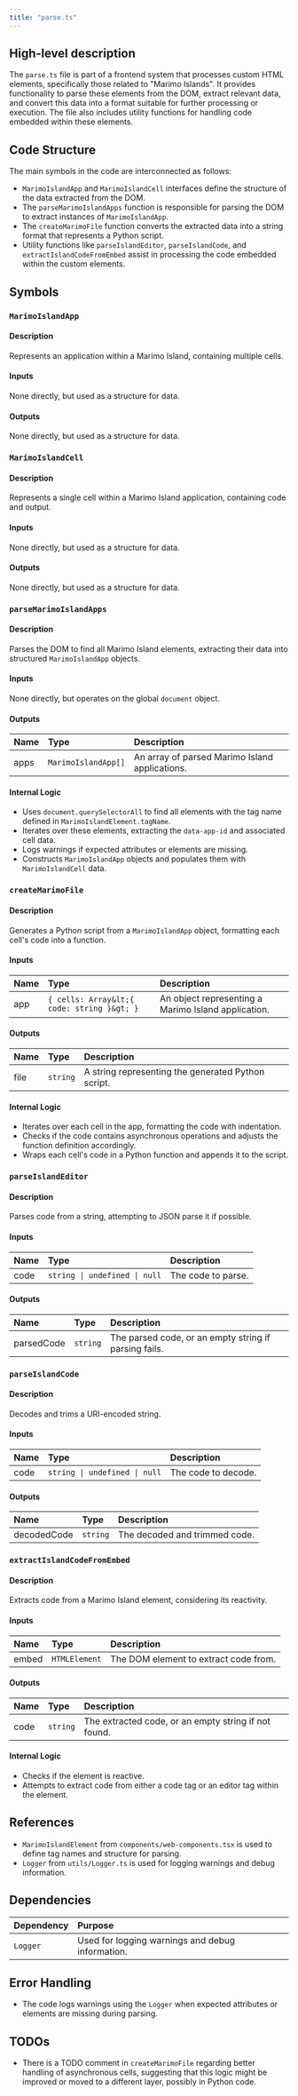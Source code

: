 ```yaml
---
title: "parse.ts"
---
```


## High-level description

The `parse.ts` file is part of a frontend system that processes custom HTML elements, specifically those related to "Marimo Islands". It provides functionality to parse these elements from the DOM, extract relevant data, and convert this data into a format suitable for further processing or execution. The file also includes utility functions for handling code embedded within these elements.

## Code Structure

The main symbols in the code are interconnected as follows:
- `MarimoIslandApp` and `MarimoIslandCell` interfaces define the structure of the data extracted from the DOM.
- The `parseMarimoIslandApps` function is responsible for parsing the DOM to extract instances of `MarimoIslandApp`.
- The `createMarimoFile` function converts the extracted data into a string format that represents a Python script.
- Utility functions like `parseIslandEditor`, `parseIslandCode`, and `extractIslandCodeFromEmbed` assist in processing the code embedded within the custom elements.

## Symbols

### `MarimoIslandApp`
#### Description
Represents an application within a Marimo Island, containing multiple cells.

#### Inputs
None directly, but used as a structure for data.

#### Outputs
None directly, but used as a structure for data.

### `MarimoIslandCell`
#### Description
Represents a single cell within a Marimo Island application, containing code and output.

#### Inputs
None directly, but used as a structure for data.

#### Outputs
None directly, but used as a structure for data.

### `parseMarimoIslandApps`
#### Description
Parses the DOM to find all Marimo Island elements, extracting their data into structured `MarimoIslandApp` objects.

#### Inputs
None directly, but operates on the global `document` object.

#### Outputs
| Name | Type | Description |
|:-----|:-----|:------------|
| apps | `MarimoIslandApp[]` | An array of parsed Marimo Island applications. |

#### Internal Logic
- Uses `document.querySelectorAll` to find all elements with the tag name defined in `MarimoIslandElement.tagName`.
- Iterates over these elements, extracting the `data-app-id` and associated cell data.
- Logs warnings if expected attributes or elements are missing.
- Constructs `MarimoIslandApp` objects and populates them with `MarimoIslandCell` data.

### `createMarimoFile`
#### Description
Generates a Python script from a `MarimoIslandApp` object, formatting each cell's code into a function.

#### Inputs
| Name | Type | Description |
|:-----|:-----|:------------|
| app | `{ cells: Array&lt;{ code: string }&gt; }` | An object representing a Marimo Island application. |

#### Outputs
| Name | Type | Description |
|:-----|:-----|:------------|
| file | `string` | A string representing the generated Python script. |

#### Internal Logic
- Iterates over each cell in the app, formatting the code with indentation.
- Checks if the code contains asynchronous operations and adjusts the function definition accordingly.
- Wraps each cell's code in a Python function and appends it to the script.

### `parseIslandEditor`
#### Description
Parses code from a string, attempting to JSON parse it if possible.

#### Inputs
| Name | Type | Description |
|:-----|:-----|:------------|
| code | `string \| undefined \| null` | The code to parse. |

#### Outputs
| Name | Type | Description |
|:-----|:-----|:------------|
| parsedCode | `string` | The parsed code, or an empty string if parsing fails. |

### `parseIslandCode`
#### Description
Decodes and trims a URI-encoded string.

#### Inputs
| Name | Type | Description |
|:-----|:-----|:------------|
| code | `string \| undefined \| null` | The code to decode. |

#### Outputs
| Name | Type | Description |
|:-----|:-----|:------------|
| decodedCode | `string` | The decoded and trimmed code. |

### `extractIslandCodeFromEmbed`
#### Description
Extracts code from a Marimo Island element, considering its reactivity.

#### Inputs
| Name | Type | Description |
|:-----|:-----|:------------|
| embed | `HTMLElement` | The DOM element to extract code from. |

#### Outputs
| Name | Type | Description |
|:-----|:-----|:------------|
| code | `string` | The extracted code, or an empty string if not found. |

#### Internal Logic
- Checks if the element is reactive.
- Attempts to extract code from either a code tag or an editor tag within the element.

## References

- `MarimoIslandElement` from `components/web-components.tsx` is used to define tag names and structure for parsing.
- `Logger` from `utils/Logger.ts` is used for logging warnings and debug information.

## Dependencies

| Dependency | Purpose |
|:-----------|:--------|
| `Logger` | Used for logging warnings and debug information. |

## Error Handling

- The code logs warnings using the `Logger` when expected attributes or elements are missing during parsing.

## TODOs

- There is a TODO comment in `createMarimoFile` regarding better handling of asynchronous cells, suggesting that this logic might be improved or moved to a different layer, possibly in Python code.